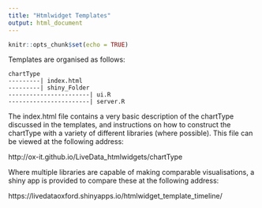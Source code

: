 ```yaml
---
title: "Htmlwidget Templates"
output: html_document
---
```


```r
knitr::opts_chunk$set(echo = TRUE)
```

Templates are organised as follows:

```
chartType
---------| index.html
---------| shiny_Folder
-----------------------| ui.R
-----------------------| server.R
```

The index.html file contains a very basic description of the chartType discussed in the templates, and instructions on how to construct the chartType with a variety of different libraries (where possible). This file can be viewed at the following address:

http://ox-it.github.io/LiveData_htmlwidgets/chartType

Where multiple libraries are capable of making comparable visualisations, a shiny app is provided to compare these at the following address:

https://livedataoxford.shinyapps.io/htmlwidget_template_timeline/
